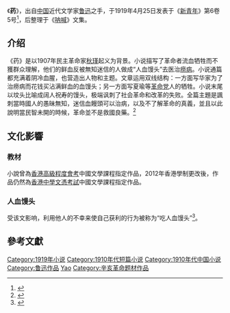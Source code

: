 {{Otheruses|藥|other=同名或類似名的其它條目描述}}

《'''药'''》，出自[[中国|中国]]近代文学家[[鲁迅|鲁迅]]之手，于1919年4月25日发表于《[[新青年|新青年]]》第6卷5号<ref>{{cite book | language = zh-hant | author = 張耀杰 | coauthors =  | title = 鲁迅与周作人 | url =  | date = 2008年 | location =  | publisher = 秀威資訊科技股份有限公司 | id =  | isbn = 9789866732775 | pages = 145页 }}</ref>，后整理于《[[呐喊|呐喊]]》文集。

== 介绍 ==
{{Cquote|路的左邊，都埋著死刑和瘐斃的人，右邊是窮人的叢塚。兩面都已埋到層層疊疊，宛然闊人家裡祝壽時的饅頭。|《药》}}

《药》是以1907年民主革命家[[秋瑾|秋瑾]]起义为背景。小说描写了革命者流血牺牲而不獲群众理解，他们的鲜血反被無知迷信的人做成“人血馒头”去医治[[痨病|痨病]]。小说通篇都充满着阴冷血腥，也营造出人物和主题。文章运用双线结构：一方面写华家为了治痨病而花钱买沾满鲜血的血馒头；另一方面写夏瑜等[[革命党|革命党]]人的牺牲。小说末尾以坟头比喻成阔人祝寿的馒头，极端讽刺了社会革命和改革的失败。全篇主題是諷刺當時國人的愚昧無知，迷信血饅頭可以治病，以及不了解革命的真義，並且以此說明當民智未開的時候，革命並不是救國良藥。<ref>{{cite book | language = 中文 | author = 乐黛云 | coauthors =  | title = 国外鲁迅研究论集（1960-1980） | url =  | date = 1981年 | location =  | publisher = 北京大学出版社 | id =  | isbn =  | pages = 497页 }}</ref>

== 文化影響 ==
=== 教材 ===
小說曾為[[香港高級程度會考|香港高級程度會考]]中國文學課程指定作品，2012年香港學制更改後，作品仍然為[[香港中學文憑考試|香港中學文憑考試]]中國文學課程指定作品。

=== 人血馒头 ===
受该文影响，利用他人的不幸来使自己获利的行为被称为“吃人血馒头”<ref>{{cite web |title=蹭疫苗热点！吃“吃人血馒头”？这位律师的做法引发争议 |url=http://news.cngold.org/c/2018-07-25/c5875104.html |website=金投网-东方财富网 |accessdate=2019-10-27 |archive-date=2020-04-13 |archive-url=https://web.archive.org/web/20200413044747/http://news.cngold.org/c/2018-07-25/c5875104.html |dead-url=no }}</ref>。

==參考文獻==
{{wikisource|藥}}
<div class="references-small">
<references></references>
</div>

{{呐喊文集}}
{{Chinese literature-stub}}
[[Category:1919年小说|Category:1919年小说]]
[[Category:1910年代短篇小说|Category:1910年代短篇小说]]
[[Category:1910年代中国小说|Category:1910年代中国小说]]
[[Category:鲁迅作品|Category:鲁迅作品]]
[[Category:中文短篇小說|Yao]]
[[Category:辛亥革命题材作品|Category:辛亥革命题材作品]]